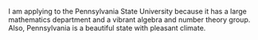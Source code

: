 I am applying to the Pennsylvania State University because it has a large mathematics department and a vibrant algebra and number theory group. Also, Pennsylvania is a beautiful state with pleasant climate.

